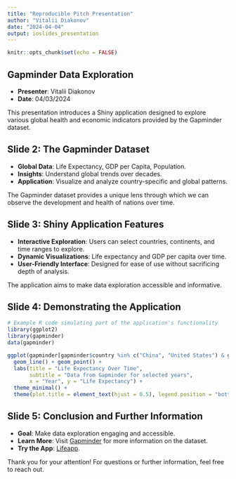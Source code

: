 ```yaml
---
title: "Reproducible Pitch Presentation"
author: "Vitalii Diakonov"
date: "2024-04-04"
output: ioslides_presentation
---
```


```r
knitr::opts_chunk$set(echo = FALSE)
```

## Gapminder Data Exploration

-   **Presenter**: Vitalii Diakonov
-   **Date**: 04/03/2024

This presentation introduces a Shiny application designed to explore various global health and economic indicators provided by the Gapminder dataset.


## Slide 2: The Gapminder Dataset

-   **Global Data**: Life Expectancy, GDP per Capita, Population.
-   **Insights**: Understand global trends over decades.
-   **Application**: Visualize and analyze country-specific and global patterns.

The Gapminder dataset provides a unique lens through which we can observe the development and health of nations over time.


## Slide 3: Shiny Application Features

-   **Interactive Exploration**: Users can select countries, continents, and time ranges to explore.
-   **Dynamic Visualizations**: Life expectancy and GDP per capita over time.
-   **User-Friendly Interface**: Designed for ease of use without sacrificing depth of analysis.

The application aims to make data exploration accessible and informative.

## Slide 4: Demonstrating the Application

```r
# Example R code simulating part of the application's functionality
library(ggplot2)
library(gapminder)
data(gapminder)

ggplot(gapminder[gapminder$country %in% c("China", "United States") & gapminder$year > 1952 & gapminder$year < 2007,], aes(x = year, y = lifeExp, color = country)) +
  geom_line() + geom_point() +
  labs(title = "Life Expectancy Over Time", 
       subtitle = "Data from Gapminder for selected years",
       x = "Year", y = "Life Expectancy") +
  theme_minimal() +
  theme(plot.title = element_text(hjust = 0.5), legend.position = "bottom")
```


## Slide 5: Conclusion and Further Information

-   **Goal**: Make data exploration engaging and accessible.
-   **Learn More**: Visit [Gapminder](https://www.gapminder.org/data/) for more information on the dataset.
-   **Try the App**: [Lifeapp](https://psydoc19.shinyapps.io/lifeapp/).

Thank you for your attention! For questions or further information, feel free to reach out.
